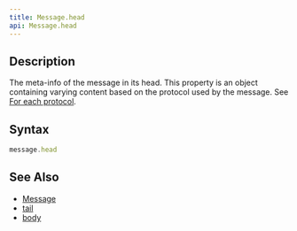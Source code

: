 ```yaml
---
title: Message.head
api: Message.head
---
```


## Description

The meta-info of the message in its head. This property is an object containing varying content based on the protocol used by the message. See [For each protocol](/reference/api/MessageStart/head/#for-each-protocol).

## Syntax

``` js
message.head
```

## See Also

* [Message](/reference/api/Message)
* [tail](/reference/api/Message/tail)
* [body](/reference/api/Message/body)
